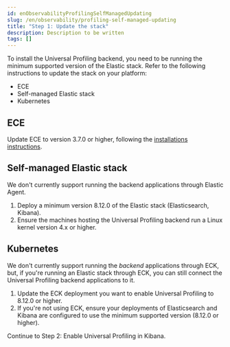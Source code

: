 ```yaml
---
id: enObservabilityProfilingSelfManagedUpdating
slug: /en/observability/profiling-self-managed-updating
title: "Step 1: Update the stack"
description: Description to be written
tags: []
---
```


<div id="profiling-self-managed-updating"></div>

To install the Universal Profiling backend, you need to be running the minimum supported version of the Elastic stack.
Refer to the following instructions to update the stack on your platform:

* <DocLink id="enObservabilityProfilingSelfManagedUpdating" section="ece">ECE</DocLink>
* <DocLink id="enObservabilityProfilingSelfManagedUpdating" section="self-managed-elastic-stack">Self-managed Elastic stack</DocLink>
* <DocLink id="enObservabilityProfilingSelfManagedUpdating" section="kubernetes">Kubernetes</DocLink>

<div id="profiling-self-managed-updating-ece"></div>

## ECE

Update ECE to version 3.7.0 or higher, following the [installations instructions](https://www.elastic.co/downloads/enterprise).

<div id="profiling-self-managed-updating-self-managed"></div>

## Self-managed Elastic stack

<DocCallOut title="Warning" color="warning">
We don't currently support running the backend applications through Elastic Agent.
</DocCallOut>

1. Deploy a minimum version 8.12.0 of the Elastic stack (Elasticsearch, Kibana).
1. Ensure the machines hosting the Universal Profiling backend run a Linux kernel version 4.x or higher.

<div id="profiling-self-managed-updating-k8s"></div>

## Kubernetes

We don't currently support running the _backend_ applications through ECK, but, if you're running an Elastic stack through ECK, you can still connect the Universal Profiling backend applications to it.

1. Update the ECK deployment you want to enable Universal Profiling to 8.12.0 or higher.
1. If you're not using ECK, ensure your deployments of Elasticsearch and Kibana are configured to use the minimum supported version (8.12.0 or higher).

Continue to <DocLink id="enObservabilityProfilingSelfManagedEnableKibana">Step 2: Enable Universal Profiling in Kibana</DocLink>.

